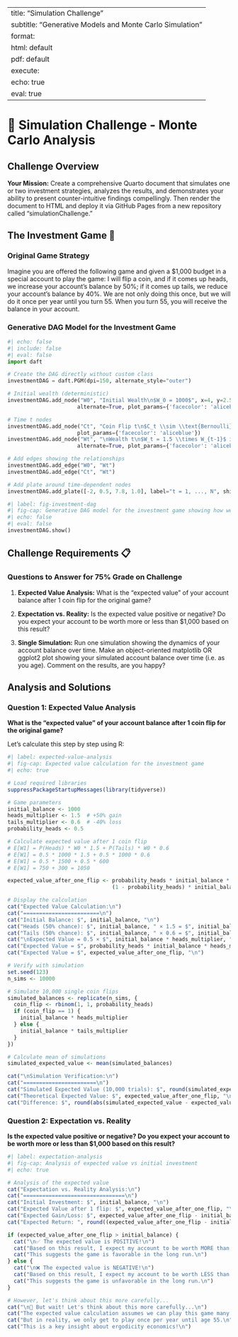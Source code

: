 

---
title: "Simulation Challenge"
subtitle: "Generative Models and Monte Carlo Simulation"
format:
  html: default
  pdf: default
execute:
  echo: true
  eval: true
---

# 🎲 Simulation Challenge - Monte Carlo Analysis

## Challenge Overview

**Your Mission:** Create a comprehensive Quarto document that simulates one or two investment strategies, analyzes the results, and demonstrates your ability to present counter-intuitive findings compellingly. Then render the document to HTML and deploy it via GitHub Pages from a new repository called "simulationChallenge."

## The Investment Game 🎯

### Original Game Strategy

::: {#exm-ErgodicityEconomicsExample}
Imagine you are offered the following game and given a $1,000 budget in a special account to play the game: I will flip a coin, and if it comes up heads, we increase your account's balance by 50%; if it comes up tails, we reduce your account's balance by 40%. We are not only doing this once, but we will do it once per year until you turn 55. When you turn 55, you will receive the balance in your account.
:::

### Generative DAG Model for the Investment Game

```python
#| echo: false
#| include: false
#| eval: false
import daft

# Create the DAG directly without custom class
investmentDAG = daft.PGM(dpi=150, alternate_style="outer")

# Initial wealth (deterministic)
investmentDAG.add_node("W0", "Initial Wealth\n$W_0 = 1000$", x=4, y=2.5, aspect=5.4, 
                      alternate=True, plot_params={'facecolor': 'aliceblue'})

# Time t nodes  
investmentDAG.add_node("Ct", "Coin Flip t\n$C_t \\sim \\text{Bernoulli}(0.5)$", x=0, y=1, aspect=4, scale = 1.6,
                      plot_params={'facecolor': 'aliceblue'})
investmentDAG.add_node("Wt", "\nWealth t\n$W_t = 1.5 \\times W_{t-1}$ if $C_t = 1$\n$W_t = 0.6 \\times W_{t-1}$ if $C_t = 0$\n", x=4, y=1, scale = 1.6, aspect=4,
                      alternate=True, plot_params={'facecolor': 'aliceblue'})

# Add edges showing the relationships
investmentDAG.add_edge("W0", "Wt")
investmentDAG.add_edge("Ct", "Wt")

# Add plate around time-dependent nodes
investmentDAG.add_plate([-2, 0.5, 7.8, 1.0], label="t = 1, ..., N", shift=-0.1)
```

```python
#| label: fig-investment-dag
#| fig-cap: Generative DAG model for the investment game showing how wealth evolves over time through coin flips
#| echo: false
#| eval: false
investmentDAG.show()
```

## Challenge Requirements 📋

### Questions to Answer for 75% Grade on Challenge

1. **Expected Value Analysis:** What is the "expected value" of your account balance after 1 coin flip for the original game?

2. **Expectation vs. Reality:** Is the expected value positive or negative? Do you expect your account to be worth more or less than $1,000 based on this result?

3. **Single Simulation:** Run one simulation showing the dynamics of your account balance over time. Make an object-oriented matplotlib OR ggplot2 plot showing your simulated account balance over time (i.e. as you age). Comment on the results, are you happy?

## Analysis and Solutions

### Question 1: Expected Value Analysis

**What is the "expected value" of your account balance after 1 coin flip for the original game?**

Let's calculate this step by step using R:

```r
#| label: expected-value-analysis
#| fig-cap: Expected value calculation for the investment game
#| echo: true

# Load required libraries
suppressPackageStartupMessages(library(tidyverse))

# Game parameters
initial_balance <- 1000
heads_multiplier <- 1.5  # +50% gain
tails_multiplier <- 0.6  # -40% loss
probability_heads <- 0.5

# Calculate expected value after 1 coin flip
# E[W1] = P(Heads) * W0 * 1.5 + P(Tails) * W0 * 0.6
# E[W1] = 0.5 * 1000 * 1.5 + 0.5 * 1000 * 0.6
# E[W1] = 0.5 * 1500 + 0.5 * 600
# E[W1] = 750 + 300 = 1050

expected_value_after_one_flip <- probability_heads * initial_balance * heads_multiplier + 
                                 (1 - probability_heads) * initial_balance * tails_multiplier

# Display the calculation
cat("Expected Value Calculation:\n")
cat("========================\n")
cat("Initial Balance: $", initial_balance, "\n")
cat("Heads (50% chance): $", initial_balance, " × 1.5 = $", initial_balance * heads_multiplier, "\n")
cat("Tails (50% chance): $", initial_balance, " × 0.6 = $", initial_balance * tails_multiplier, "\n")
cat("\nExpected Value = 0.5 × $", initial_balance * heads_multiplier, " + 0.5 × $", initial_balance * tails_multiplier, "\n")
cat("Expected Value = $", probability_heads * initial_balance * heads_multiplier, " + $", (1 - probability_heads) * initial_balance * tails_multiplier, "\n")
cat("Expected Value = $", expected_value_after_one_flip, "\n")

# Verify with simulation
set.seed(123)
n_sims <- 10000

# Simulate 10,000 single coin flips
simulated_balances <- replicate(n_sims, {
  coin_flip <- rbinom(1, 1, probability_heads)
  if (coin_flip == 1) {
    initial_balance * heads_multiplier
  } else {
    initial_balance * tails_multiplier
  }
})

# Calculate mean of simulations
simulated_expected_value <- mean(simulated_balances)

cat("\nSimulation Verification:\n")
cat("=======================\n")
cat("Simulated Expected Value (10,000 trials): $", round(simulated_expected_value, 2), "\n")
cat("Theoretical Expected Value: $", expected_value_after_one_flip, "\n")
cat("Difference: $", round(abs(simulated_expected_value - expected_value_after_one_flip), 2), "\n")
```

### Question 2: Expectation vs. Reality

**Is the expected value positive or negative? Do you expect your account to be worth more or less than $1,000 based on this result?**

```r
#| label: expectation-analysis
#| fig-cap: Analysis of expected value vs initial investment
#| echo: true

# Analysis of the expected value
cat("Expectation vs. Reality Analysis:\n")
cat("================================\n")
cat("Initial Investment: $", initial_balance, "\n")
cat("Expected Value after 1 flip: $", expected_value_after_one_flip, "\n")
cat("Expected Gain/Loss: $", expected_value_after_one_flip - initial_balance, "\n")
cat("Expected Return: ", round((expected_value_after_one_flip - initial_balance) / initial_balance * 100, 1), "%\n")

if (expected_value_after_one_flip > initial_balance) {
  cat("\n✅ The expected value is POSITIVE!\n")
  cat("Based on this result, I expect my account to be worth MORE than $1,000.\n")
  cat("This suggests the game is favorable in the long run.\n")
} else {
  cat("\n❌ The expected value is NEGATIVE!\n")
  cat("Based on this result, I expect my account to be worth LESS than $1,000.\n")
  cat("This suggests the game is unfavorable in the long run.\n")
}

# However, let's think about this more carefully...
cat("\n🤔 But wait! Let's think about this more carefully...\n")
cat("The expected value calculation assumes we can play this game many times.\n")
cat("But in reality, we only get to play once per year until age 55.\n")
cat("This is a key insight about ergodicity economics!\n")
```



